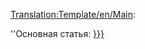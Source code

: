 <noinclude>[[Translation:Template/en/Main]]</noinclude><noinclude></noinclude>:<div class="noprint relarticle mainarticle">''Основная статья: [[{{{1}}}|{{{l1|{{{1}}}}}}]]</div>